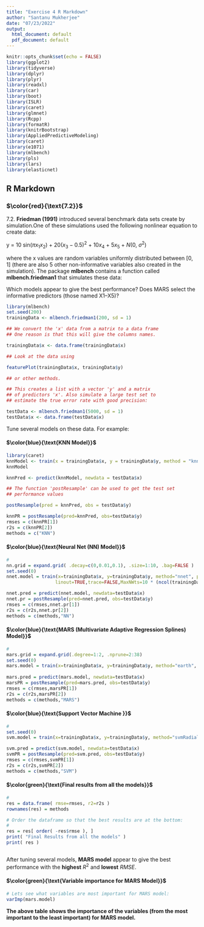 ---
title: "Exercise 4 R Markdown"
author: "Santanu Mukherjee"
date: "07/23/2022"
output:
  html_document: default
  pdf_document: default
---

```{r setup, include=FALSE}
knitr::opts_chunk$set(echo = FALSE)
library(ggplot2)
library(tidyverse)
library(dplyr)
library(plyr)
library(readxl)
library(car)
library(boot)
library(ISLR)
library(caret)
library(glmnet)
library(Rcpp)
library(formatR)
library(knitrBootstrap)
library(AppliedPredictiveModeling)
library(caret)
library(e1071)
library(mlbench)
library(pls)
library(lars)
library(elasticnet)

```

## R Markdown


### $\color{red}{\text{7.2}}$

7.2. **Friedman (1991)** introduced several benchmark data sets create by simulation.One of these simulations used the following nonlinear equation to create data:
  
y = 10 sin($\pi$$x_{1}$$x_{2}$) + 20$(x_{3} − 0.5)^2$ + 10$x_{4}$ + 5$x_{5}$ + $N$(0, $\sigma^2$)
  
where the x values are random variables uniformly distributed between [0, 1] (there are also 5 other non-informative variables also created in the simulation). The package **mlbench** contains a function called **mlbench.friedman1** that simulates these data:


Which models appear to give the best performance? Does MARS select the informative predictors (those named X1–X5)?


```{r 7-2, echo=TRUE, warning=FALSE, message=FALSE}

library(mlbench)
set.seed(200)
trainingData <- mlbench.friedman1(200, sd = 1)

## We convert the 'x' data from a matrix to a data frame
## One reason is that this will give the columns names.

trainingData$x <- data.frame(trainingData$x)

## Look at the data using

featurePlot(trainingData$x, trainingData$y)

## or other methods.

## This creates a list with a vector 'y' and a matrix
## of predictors 'x'. Also simulate a large test set to
## estimate the true error rate with good precision:

testData <- mlbench.friedman1(5000, sd = 1)
testData$x <- data.frame(testData$x)


```

Tune several models on these data. For example:

#### $\color{blue}{\text{KNN Model}}$

```{r 7-2-1, echo=TRUE, warning=FALSE, message=FALSE}

library(caret)
knnModel <- train(x = trainingData$x, y = trainingData$y, method = "knn", preProc = c("center", "scale"), tuneLength = 10)
knnModel


```


```{r 7-2-1a, echo=TRUE, warning=FALSE, message=FALSE}

knnPred <- predict(knnModel, newdata = testData$x)

## The function 'postResample' can be used to get the test set
## performance values

postResample(pred = knnPred, obs = testData$y)

knnPR = postResample(pred=knnPred, obs=testData$y)
rmses = c(knnPR[1])
r2s = c(knnPR[2])
methods = c("KNN")

```


#### $\color{blue}{\text{Neural Net (NN) Model}}$


```{r 7-2-2a, echo=TRUE, warning=FALSE, message=FALSE}

#
nn.grid = expand.grid( .decay=c(0,0.01,0.1), .size=1:10, .bag=FALSE )
set.seed(0)
nnet.model = train(x=trainingData$x, y=trainingData$y, method="nnet", preProc=c("center", "scale"),
                  linout=TRUE,trace=FALSE,MaxNWts=10 * (ncol(trainingData$x)+1) + 10 + 1, maxit=500)

nnet.pred = predict(nnet.model, newdata=testData$x)
nnet.pr = postResample(pred=nnet.pred, obs=testData$y)
rmses = c(rmses,nnet.pr[1])
r2s = c(r2s,nnet.pr[2])
methods = c(methods,"NN")

```


#### $\color{blue}{\text{MARS (Multivariate Adaptive Regression Splines) Model}}$


```{r 7-2-3a, echo=TRUE, warning=FALSE, message=FALSE}

#
mars.grid = expand.grid(.degree=1:2, .nprune=2:38)
set.seed(0)
mars.model = train(x=trainingData$x, y=trainingData$y, method="earth", preProc=c("center", "scale"), tuneGrid=mars.grid)
      
mars.pred = predict(mars.model, newdata=testData$x)
marsPR = postResample(pred=mars.pred, obs=testData$y)
rmses = c(rmses,marsPR[1])
r2s = c(r2s,marsPR[2])
methods = c(methods,"MARS")


```



#### $\color{blue}{\text{Support Vector Machine }}$


```{r 7-2-4a, echo=TRUE, warning=FALSE, message=FALSE}

#
set.seed(0)
svm.model = train(x=trainingData$x, y=trainingData$y, method="svmRadial", preProc=c("center", "scale"), tuneLength=20)

svm.pred = predict(svm.model, newdata=testData$x)
svmPR = postResample(pred=svm.pred, obs=testData$y) 
rmses = c(rmses,svmPR[1])
r2s = c(r2s,svmPR[2])
methods = c(methods,"SVM")

```





#### $\color{green}{\text{Final results from all the models}}$


```{r 7-2-final, echo=TRUE, warning=FALSE, message=FALSE}

#
res = data.frame( rmse=rmses, r2=r2s )
rownames(res) = methods

# Order the dataframe so that the best results are at the bottom:
#
res = res[ order( -res$rmse ), ]
print( "Final Results from all the models" ) 
print( res )



```


After tuning several models, **MARS model** appear to give the best performance with the **highest** $R^2$ and **lowest** $RMSE$.  

#### $\color{green}{\text{Variable importance for MARS Model}}$

```{r 7-2-MARS-data, echo=TRUE, warning=FALSE, message=FALSE}

# Lets see what variables are most important for MARS model: 
varImp(mars.model)


```


  
**The above table shows the importance of the variables (from the most important to the least important) for MARS model.**  


